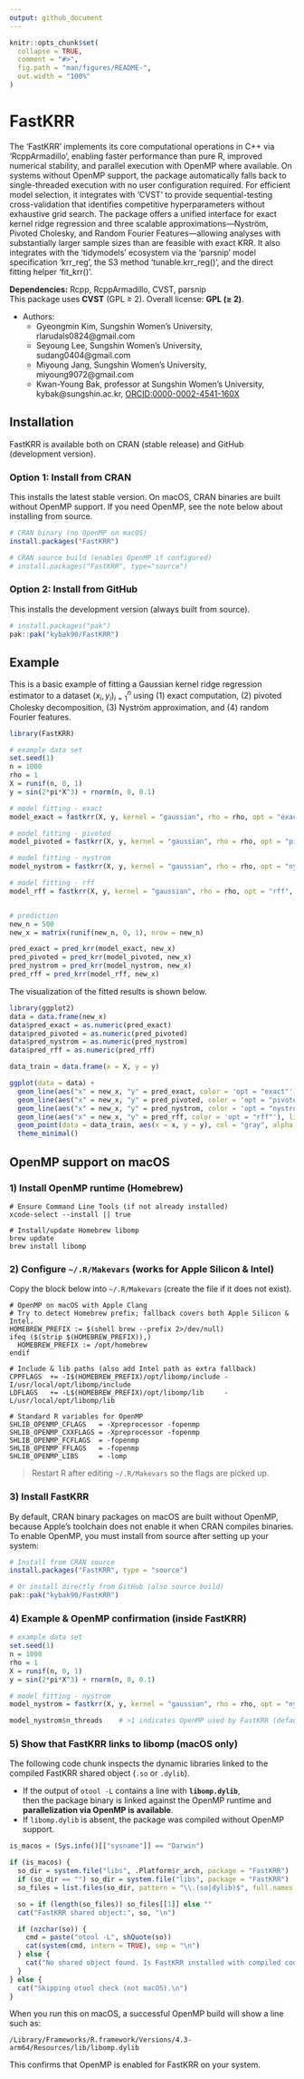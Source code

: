 ```yaml
---
output: github_document
---
```


<!-- README.md is generated from README.Rmd. Please edit that file -->

```r
knitr::opts_chunk$set(
  collapse = TRUE,
  comment = "#>",
  fig.path = "man/figures/README-",
  out.width = "100%"
)
```

# FastKRR

<!-- badges: start -->
<!-- badges: end -->

The 'FastKRR' implements its core computational operations in C++ via 'RcppArmadillo', enabling faster performance than pure R, improved numerical stability, and parallel execution with OpenMP where available. On systems without OpenMP support, the package automatically falls back to single-threaded execution with no user configuration required. For efficient model selection, it integrates with 'CVST' to provide sequential-testing cross-validation that identifies competitive hyperparameters without exhaustive grid search. The package offers a unified interface for exact kernel ridge regression and three scalable approximations—Nyström, Pivoted Cholesky, and Random Fourier Features—allowing analyses with substantially larger sample sizes than are feasible with exact KRR. It also integrates with the 'tidymodels' ecosystem via the 'parsnip' model specification 'krr_reg', the S3 method 'tunable.krr_reg()', and the direct fitting helper 'fit_krr()'.

**Dependencies:** Rcpp, RcppArmadillo, CVST, parsnip  
This package uses **CVST** (GPL ≥ 2). Overall license: **GPL (≥ 2)**.


* Authors: 
  + Gyeongmin Kim, Sungshin Women's University, rlarudals0824@gmail.com
  + Seyoung Lee, Sungshin Women's University, sudang0404@gmail.com
  + Miyoung Jang, Sungshin Women's University, miyoung9072@gmail.com
  + Kwan-Young Bak, professor at Sungshin Women's University, kybak@sungshin.ac.kr, [ORCID:0000-0002-4541-160X](https://orcid.org/0000-0002-4541-160X}{ORCID:0000-0002-4541-160X)

## Installation

FastKRR is available both on CRAN (stable release) and GitHub (development version).

### Option 1: Install from CRAN

This installs the latest stable version. On macOS, CRAN binaries are built without OpenMP support. If you need OpenMP, see the note below about installing from source.

```r
# CRAN binary (no OpenMP on macOS)
install.packages("FastKRR")            

# CRAN source build (enables OpenMP if configured)
# install.packages("FastKRR", type="source")  
```

### Option 2: Install from GitHub
This installs the development version (always built from source).

```r
# install.packages("pak")
pak::pak("kybak90/FastKRR")
```


<!-- ## Parallelization -->
<!-- Some functions in **FastKRR** support parallel computation via OpenMP. -->
<!-- - On Windows and most Linux systems, OpenMP is available by default, and computations will use multiple threads. -->
<!-- - On macOS, if OpenMP is not installed, the package will run in single-threaded mode automatically. -->

<!-- No special installation steps are required. -->

## Example

This is a basic example of fitting a Gaussian kernel ridge regression estimator to a dataset ${(x_i, y_i)}_{i=1}^n$ using (1) exact computation, (2) pivoted Cholesky decomposition, (3) Nyström approximation, and (4) random Fourier features.

```r
library(FastKRR)

# example data set
set.seed(1)
n = 1000
rho = 1
X = runif(n, 0, 1)
y = sin(2*pi*X^3) + rnorm(n, 0, 0.1)

# model fitting - exact
model_exact = fastkrr(X, y, kernel = "gaussian", rho = rho, opt = "exact", verbose = FALSE)

# model fitting - pivoted
model_pivoted = fastkrr(X, y, kernel = "gaussian", rho = rho, opt = "pivoted", verbose = FALSE)

# model fitting - nystrom
model_nystrom = fastkrr(X, y, kernel = "gaussian", rho = rho, opt = "nystrom", verbose = FALSE)

# model fitting - rff
model_rff = fastkrr(X, y, kernel = "gaussian", rho = rho, opt = "rff", verbose = FALSE)


# prediction
new_n = 500
new_x = matrix(runif(new_n, 0, 1), nrow = new_n)

pred_exact = pred_krr(model_exact, new_x)
pred_pivoted = pred_krr(model_pivoted, new_x)
pred_nystrom = pred_krr(model_nystrom, new_x)
pred_rff = pred_krr(model_rff, new_x)
```


The visualization of the fitted results is shown below.

```r
library(ggplot2)
data = data.frame(new_x)
data$pred_exact = as.numeric(pred_exact)
data$pred_pivoted = as.numeric(pred_pivoted)
data$pred_nystrom = as.numeric(pred_nystrom)
data$pred_rff = as.numeric(pred_rff)

data_train = data.frame(x = X, y = y)

ggplot(data = data) +
  geom_line(aes("x" = new_x, "y" = pred_exact, color = 'opt = "exact"'), linewidth=1.2) + 
  geom_line(aes("x" = new_x, "y" = pred_pivoted, color = 'opt = "pivoted"'), linewidth=1.2) + 
  geom_line(aes("x" = new_x, "y" = pred_nystrom, color = 'opt = "nystrom"'), linewidth=1.2) + 
  geom_line(aes("x" = new_x, "y" = pred_rff, color = 'opt = "rff"'), linewidth=1.2) +
  geom_point(data = data_train, aes(x = x, y = y), col = "gray", alpha = 0.2) +
  theme_minimal()
```


## OpenMP support on macOS

### 1) Install OpenMP runtime (Homebrew)


```
# Ensure Command Line Tools (if not already installed)
xcode-select --install || true

# Install/update Homebrew libomp
brew update
brew install libomp
```

### 2) Configure `~/.R/Makevars` (works for Apple Silicon & Intel)

Copy the block below into `~/.R/Makevars` (create the file if it does not exist).

```
# OpenMP on macOS with Apple Clang 
# Try to detect Homebrew prefix; fallback covers both Apple Silicon & Intel.
HOMEBREW_PREFIX := $(shell brew --prefix 2>/dev/null)
ifeq ($(strip $(HOMEBREW_PREFIX)),)
  HOMEBREW_PREFIX := /opt/homebrew
endif

# Include & lib paths (also add Intel path as extra fallback)
CPPFLAGS  += -I$(HOMEBREW_PREFIX)/opt/libomp/include -I/usr/local/opt/libomp/include
LDFLAGS   += -L$(HOMEBREW_PREFIX)/opt/libomp/lib     -L/usr/local/opt/libomp/lib

# Standard R variables for OpenMP
SHLIB_OPENMP_CFLAGS   = -Xpreprocessor -fopenmp
SHLIB_OPENMP_CXXFLAGS = -Xpreprocessor -fopenmp
SHLIB_OPENMP_FCFLAGS  = -fopenmp
SHLIB_OPENMP_FFLAGS   = -fopenmp
SHLIB_OPENMP_LIBS     = -lomp
```

> Restart R after editing `~/.R/Makevars` so the flags are picked up.

### 3) Install FastKRR

By default, CRAN binary packages on macOS are built without OpenMP, because Apple’s toolchain does not enable it when CRAN compiles binaries. To enable OpenMP, you must install from source after setting up your system:

```r
# Install from CRAN source
install.packages("FastKRR", type = "source")

# Or install directly from GitHub (also source build)
pak::pak("kybak90/FastKRR")
```

### 4) Example & OpenMP confirmation (inside FastKRR)

```r
# example data set
set.seed(1)
n = 1000
rho = 1
X = runif(n, 0, 1)
y = sin(2*pi*X^3) + rnorm(n, 0, 0.1)

# model fitting - nystrom
model_nystrom = fastkrr(X, y, kernel = "gaussian", rho = rho, opt = "nystrom", verbose = FALSE)

model_nystrom$n_threads    # >1 indicates OpenMP used by FastKRR (default 4)

```

### 5) Show that FastKRR links to libomp (macOS only)

The following code chunk inspects the dynamic libraries linked to the compiled
FastKRR shared object (`.so` or `.dylib`).  

- If the output of `otool -L` contains a line with **`libomp.dylib`**,  
  then the package binary is linked against the OpenMP runtime and  
  **parallelization via OpenMP is available**.  
- If `libomp.dylib` is absent, the package was compiled without OpenMP support.

```r
is_macos = (Sys.info()[["sysname"]] == "Darwin")

if (is_macos) {
  so_dir = system.file("libs", .Platform$r_arch, package = "FastKRR")
  if (so_dir == "") so_dir = system.file("libs", package = "FastKRR")
  so_files = list.files(so_dir, pattern = "\\.(so|dylib)$", full.names = TRUE)

  so = if (length(so_files)) so_files[[1]] else ""
  cat("FastKRR shared object:", so, "\n")

  if (nzchar(so)) {
    cmd = paste("otool -L", shQuote(so))
    cat(system(cmd, intern = TRUE), sep = "\n")
  } else {
    cat("No shared object found. Is FastKRR installed with compiled code?\n")
  }
} else {
  cat("Skipping otool check (not macOS).\n")
}
```

When you run this on macOS, a successful OpenMP build will show a line such as:
```
/Library/Frameworks/R.framework/Versions/4.3-arm64/Resources/lib/libomp.dylib
```
This confirms that OpenMP is enabled for FastKRR on your system.


